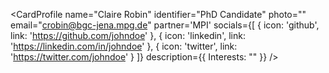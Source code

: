 
<CardProfile 
    name="Claire Robin"
    identifier="PhD Candidate"
    photo=""
    email="crobin@bgc-jena.mpg.de"
    partner='MPI'
    socials={[
        {
            icon: 'github',
            link: 'https://github.com/johndoe'
        },
        {
            icon: 'linkedin',
            link: 'https://linkedin.com/in/johndoe'
        },
        {
            icon: 'twitter',
            link: 'https://twitter.com/johndoe'
        }
        ]}
    description={{
        Interests: ""
    }}
/>